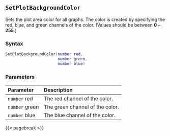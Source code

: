 ## `SetPlotBackgroundColor` {#standard-setplotbackgroundcolor}

Sets the plot area color for all graphs. The color is created by specifying the red, blue, and green channels of the color.
(Values should be between **0** -- **255**.)

### Syntax {-}

``` .lua
SetPlotBackgroundColor(number red,
                       number green,
                       number blue)
```

### Parameters {-}

**Parameter** | **Description**
| :-- | :-- |
`number` red | The red channel of the color.
`number` green | The green channel of the color.
`number` blue | The blue channel of the color.

{{< pagebreak >}}